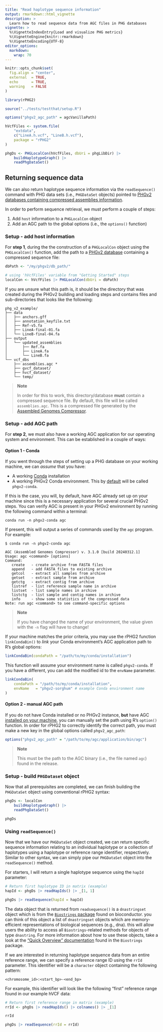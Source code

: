 ```yaml
---
title: "Read haplotype sequence information"
output: rmarkdown::html_vignette
description: >
  Learn how to read sequence data from AGC files in PHG databases
vignette: >
  %\VignetteIndexEntry{Load and visualize PHG metrics}
  %\VignetteEngine{knitr::rmarkdown}
  %\VignetteEncoding{UTF-8}
editor_options:
  markdown:
    wrap: 70
---
```


```r
knitr::opts_chunk$set(
  fig.align = "center",
  external  = TRUE,
  echo      = TRUE,
  warning   = FALSE
)

library(rPHG2)

source("../tests/testthat/setup.R")

options("phgv2_agc_path" = agcVanillaPath)

hVcfFiles <- system.file(
    "extdata", 
    c("LineA.h.vcf", "LineB.h.vcf"), 
    package = "rPHG2"
)

phgDs <- PHGLocalCon(hVcfFiles, dbUri = phgLibDir) |> 
    buildHaplotypeGraph() |>
    readPhgDataSet()
```

## Returning sequence data

We can also return haplotype sequence information via the `readSequence()`
command with PHG data sets (i.e., `PHGDataSet` objects) pointed to [PHGv2 databases
containing compressed assemblies information](https://phg.maizegenetics.net/build_and_load/#compress-fasta-files).

In order to perform sequence retrieval, we must perform a couple of steps:

1. Add `host` information to a `PHGLocalCon` object
2. Add an AGC path to the global options (i.e., the `options()` function)



### Setup - add host information
For **step 1**, during the the construction of a `PHGLocalCon` object using
the `PHGLocalCon()` function, add the path to a 
[PHGv2 database](https://phg.maizegenetics.net/build_and_load/#initialize-tiledb-instances) 
containing a compressed sequence file: 

```r
dbPath <- "/my/phgv2/db_path/"

# using 'hVcfFiles' variable from "Getting Started" steps
localCon <- hVcfFiles |> PHGLocalCon(dbUri = dbPath)
```

If you are unsure what this path is, it should be the directory that was
created during the PHGv2 building and loading steps and contains files and
sub-directories that looks like the following:

```
phg_v2_example/
├── data
│   ├── anchors.gff
│   ├── annotation_keyfile.txt
│   ├── Ref-v5.fa
│   ├── LineA-final-01.fa
│   └── LineB-final-04.fa
├── output
│   └── updated_assemblies
│       ├── Ref.fa
│       ├── LineA.fa
│       └── LineB.fa
└── vcf_dbs
    ├── assemblies.agc *
    ├── gvcf_dataset/
    ├── hvcf_dataset/
    └── temp/
```

> **Note**
>
> In order for this to work, this directory/database **must** contain a
> compressed sequence file. By default, this file will be called `assemblies.agc`.
> This is a compressed file generated by the 
> [Assembled Genomes Compressor](https://github.com/refresh-bio/agc).



### Setup - add AGC path
For **step 2**, we must also have a working AGC application for our operating 
system and environment. This can be established in a couple of ways:


#### Option 1 - Conda
If you went through the steps of setting up a PHG database on your working 
machine, we can _assume_ that you have:

* A working [Conda](https://anaconda.org/anaconda/conda) installation
* A working PHGv2 Conda environment. This by 
  [default](https://phg.maizegenetics.net/build_and_load/#set-up-conda-environment) 
  will be called `phgv2-conda`.

If this is the case, you will, by default, have AGC already set up on your
machine since this is a necessary application for several crucial PHGv2 steps.
You can verify AGC is present in your PHGv2 environment by running the following
command within a terminal:

```
conda run -n phgv2-conda agc
```

If present, this will output a series of commands used by the `agc` program.
For example:

```
$ conda run -n phgv2-conda agc

AGC (Assembled Genomes Compressor) v. 3.1.0 [build 20240312.1]
Usage: agc <command> [options]
Command:
   create   - create archive from FASTA files
   append   - add FASTA files to existing archive
   getcol   - extract all samples from archive
   getset   - extract sample from archive
   getctg   - extract contig from archive
   listref  - list reference sample name in archive
   listset  - list sample names in archive
   listctg  - list sample and contig names in archive
   info     - show some statistics of the compressed data
Note: run agc <command> to see command-specific options
```

> **Note**
>
> If you have changed the name of your environment, the value given with the
> `-n` flag will have to change!

If your machine matches the prior criteria, you may use the rPHG2 function
`linkCondaBin()` to _link_ your Conda environment's AGC application path to
R's global options:

```r
linkCondaBin(condaPath = "/path/to/my/conda/installation")
```

This function will assume your environment name is called `phgv2-conda`. If you
have a different, you can add the modified id to the `envName` parameter.

```r
linkCondaBin(
    condaPath = "/path/to/my/conda/installation",
    envName   = "phgv2-sorghum" # example Conda environment name
)
```


#### Option 2 - manual AGC path
If you do not have Conda installed or no PHGv2 instance, **but** have AGC 
[installed on your machine](https://github.com/refresh-bio/agc/releases), you can manually
set the path using R's `option()` function. In order for rPHG2 to correctly
identify the correct path, you must make a new key in the global options called
`phgv2_agc_path`:

```r
options("phgv2_agc_path" = "/path/to/my/agc/application/bin/agc")
```

> **Note**
>
> This must be the path to the AGC binary (i.e., the file named `agc`) found in 
> the release.



### Setup - build `PHGDataset` object

Now that all prerequisites are completed, we can finish building the 
`PHGDataSet` object using conventional rPHG2 syntax:

```r
phgDs <- localCon
    buildHaplotypeGraph() |>
    readPhgDataSet()
```

```r
phgDs
```



### Using `readSequence()`
Now that we have our `PHGDataSet` object created, we can return specific
sequence information relating to an individual haplotype or a collection of
haplotypes using a haplotype or reference range identifier, respectively.
Similar to other syntax, we can simply pipe our `PHGDataSet` object into the
`readSequence()` method.

For starters, I will return a single haplotype sequence using the `hapId` 
parameter:

```r
# Return first haplotype ID in matrix (example)
hapId <- phgDs |> readHapIds() |> _[1, 1]

phgDs |> readSequence(hapId = hapId)
```

The data object that is returned from `readsequence()` is a `dnastringset`
object which is from the 
[`Biostrings` package](https://bioconductor.org/packages/release/bioc/html/biostrings.html)
found on bioconductor. you can think of this object a list of `dnastringset`
objects which are memory-efficient representations of biological sequences 
(e.g., dna). this will allow users the ability to access all `Biostrings`-related
methods for objects of type `dnastring`. For more information about how to use
these objects, take a look at the 
["Quick Overview" documentation](https://bioconductor.org/packages/release/bioc/vignettes/Biostrings/inst/doc/BiostringsQuickOverview.pdf)
found in the `Biostrings` package.

If we are interested in returning haplotype sequence data from an entire
reference range, we can specify a reference range ID using the `rrId` parameter.
This identifier will be a `character` object containing the following pattern:

```
<chromosome_id>:<start_bp>-<end_bp>
```

For example, this identifier will look like the following "first" reference
range found in our example hVCF data:
```r
# Return first reference range in matrix (example)
rrId <- phgDs |> readHapIds() |> colnames() |> _[1]

rrId
```

```r
phgDs |> readSequence(rrId = rrId)
```


